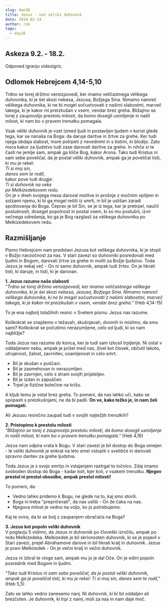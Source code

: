 ```yaml
---
slug: dan26
title: Jezus - naš veliki duhovnik
date: 2024-02-14
author: rok
tags:
  - day26
---
```


## Askeza 9.2. - 18.2.

Odpoved igranju videoigric.

## Odlomek Hebrejcem 4,14-5,10

Trdno se torej držimo veroizpovedi, ker imamo veličastnega vélikega duhovnika, ki je šel skozi nebesa, Jezusa, Božjega Sina. Nimamo namreč vélikega duhovnika, ki ne bi mogel sočustvovati z našimi slabostmi, marveč takega, ki je kakor mi preizkušan v vsem, vendar brez greha. Bližajmo se torej z zaupnostjo prestolu milosti, da bomo dosegli usmiljenje in našli milost, ki nam bo v pravem trenutku pomagala.

Vsak véliki duhovnik je vzet izmed ljudi in postavljen ljudem v korist glede tega, kar se nanaša na Boga: da daruje daritve in žrtve za grehe. Ker tudi njega obdaja slabost, more potrpeti z nevednimi in s tistimi, ki blodijo. Zato mora kakor za ljudstvo tudi zase darovati daritve za grehe. In nihče si te časti ne jemlje sam, ampak ga kliče Bog, kakor Arona.
Tako tudi Kristus ni sam sebe poveličal, da je postal véliki duhovnik, ampak ga je poveličal tisti, ki mu je rekel:  
_Ti si moj sin,  
danes sem te rodil,_  
kakor pove tudi drugje:  
_Ti si duhovnik na veke  
po Melkízedekovem redu._  
On je v dneh svojega mesa daroval molitve in prošnje z močnim vpitjem in solzami njemu, ki bi ga mogel rešiti iz smrti, in bil je uslišan zaradi spoštovanja do Boga. Čeprav je bil Sin, se je iz tega, kar je pretrpel, naučil poslušnosti, dosegel popolnost in postal vsem, ki so mu poslušni, izvir večnega odrešenja, ko ga je Bog razglasil za vélikega duhovnika po Melkízedekovem redu.

## Razmišljanje

Pismo Hebrejcem nam predstavi Jezusa kot velikega duhovnika, ki je stopil v Božjo navzočnost za nas. V stari zavezi so duhovniki posredovali med ljudmi in Bogom, darovali žrtve za grehe in molili za Božje ljudstvo. Toda Jezus je nekaj več - On ni samo duhovnik, ampak tudi žrtev. On je hkrati tisti, ki daruje, in tisti, ki je darovan.

**1. Jezus razume naše slabosti**  
_"Trdno se torej držimo veroizpovedi, ker imamo veličastnega vélikega duhovnika, ki je šel skozi nebesa, Jezusa, Božjega Sina. Nimamo namreč vélikega duhovnika, ki ne bi mogel sočustvovati z našimi slabostmi, marveč takega, ki je kakor mi preizkušan v vsem, vendar brez greha."_ (Heb 4,14-15)

To je ena najbolj tolažilnih resnic v Svetem pismu: Jezus nas razume.

Kolikokrat se znajdemo v težavah, skušnjavah, dvomih in mislimo, da smo sami? Kolikokrat se počutimo nerazumljene, celo od ljudi, ki so nam najbližje?

Toda Jezus nas razume do konca, ker je tudi sam izkusil trpljenje. Ni ostal v oddaljenem nebu, ampak je prišel med nas, živel kot človek, občutil lakoto, utrujenost, žalost, zavrnitev, osamljenost in celo smrt.

- Bil je skušan v puščavi.
- Bil je zasmehovan in nerazumljen.
- Bil je zavrnjen, celo s strani svojih prijateljev.
- Bil je izdan in zapuščen.
- Trpel je fizične bolečine na križu.

A kljub temu je ostal brez greha. To pomeni, da nas lahko uči, kako se spopasti s preizkušnjami, ne da bi padli. **On ve, kako težko je, in nam želi pomagati.**

Ali Jezusu resnično zaupaš tudi v svojih najtežjih trenutkih?

**2. Pristopimo k prestolu milosti**  
_"Bližajmo se torej z zaupnostjo prestolu milosti, da bomo dosegli usmiljenje in našli milost, ki nam bo v pravem trenutku pomagala."_ (Heb 4,16)

Jezus nam odpira vrata k Bogu. V stari zavezi je bil dostop do Boga omejen - le veliki duhovnik je enkrat na leto smel vstopiti v svetišče in darovati spravno daritev za grehe ljudstva.

Toda Jezus je s svojo smrtjo in vstajenjem raztrgal to ločnico. Zdaj imamo svoboden dostop do Boga - kadar koli, kjer koli, v vsakem trenutku. **Njegov prestol ni prestol obsodbe, ampak prestol milosti!**

To pomeni, da:

- Vedno lahko pridemo k Bogu, ne glede na to, kaj smo storili.
- Boga ni treba "prepričevati", da nas usliši - On že čaka na nas.
- Njegova milost je vedno na voljo, ko jo potrebujemo.

Kaj te ovira, da bi se bolj z zaupanjem obračal/a na Boga?

**3. Jezus kot popoln veliki duhovnik**  
V poglavju 5 vidimo, da Jezus ni duhovnik po človeški izročilu, ampak po redu Melkizedeka. Melkizedek je bil skrivnosten duhovnik, ki se je pojavil v Stari zavezi, prejel Abrahamove darove in bil hkrati kralj in duhovnik. Jezus je pravi Melkizedek - On je večni kralj in večni duhovnik.

Jezus ni izbral te vloge sam, ampak mu jo je dal Oče. On je edini popoln posrednik med Bogom in ljudmi.

_"Tako tudi Kristus ni sam sebe poveličal, da je postal véliki duhovnik, ampak ga je poveličal tisti, ki mu je rekel:
Ti si moj sin,
danes sem te rodil,"_ (Heb 5,5)

Zato se lahko vedno zanesemo nanj. Ni duhovnik, ki bi bil oddaljen ali brezčuten. Je duhovnik, ki trpi z nami, moli za nas in nam daje moč.
